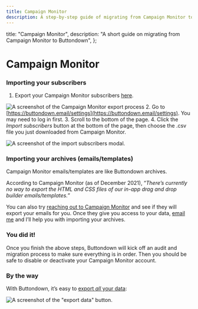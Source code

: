 ```yaml
---
title: Campaign Monitor
description: A step-by-step guide of migrating from Campaign Monitor to Buttondown
---
```




  title: "Campaign Monitor",
  description: "A short guide on migrating from Campaign Monitor to Buttondown",
};

# Campaign Monitor

### Importing your subscribers

1. Export your Campaign Monitor subscribers [here](https://help.campaignmonitor.com/export-subscribers).

![A screenshot of the Campaign Monitor export process](/images/migration-guides/campaignmonitor-export.png) 2. Go to [https://buttondown.email/settings](https://buttondown.email/settings). You may need to log in first. 3. Scroll to the bottom of the page. 4. Click the _Import subscribers_ button at the bottom of the page, then choose the .csv file you just downloaded from Campaign Monitor.

![A screenshot of the import subscribers modal.](/images/import-subscribers.png)

### Importing your archives (emails/templates)

<Notice variant="info">
  Campaign Monitor emails/templates are like Buttondown archives.
</Notice>
&nbsp;

According to Campaign Monitor (as of December 2021), “_There’s currently no way to export the HTML and CSS files of our in-app drag and drop builder emails/templates._”

You can also try [reaching out to Campaign Monitor](https://help.createsend.com/admin/how-to-get-help) and see if they will export your emails for you. Once they give you access to your data, [email me](mailto:justin@buttondown.email) and I’ll help you with importing your archives.

### You did it!

Once you finish the above steps, Buttondown will kick off an audit and migration process to make sure everything is in order. Then you should be safe to disable or deactivate your Campaign Monitor account.

### By the way

With Buttondown, it’s easy to [export _all_ your data](https://docs.buttondown.email/odds-and-ends/data-exports):

![A screenshot of the "export data" button.](/images/exporting.png)
